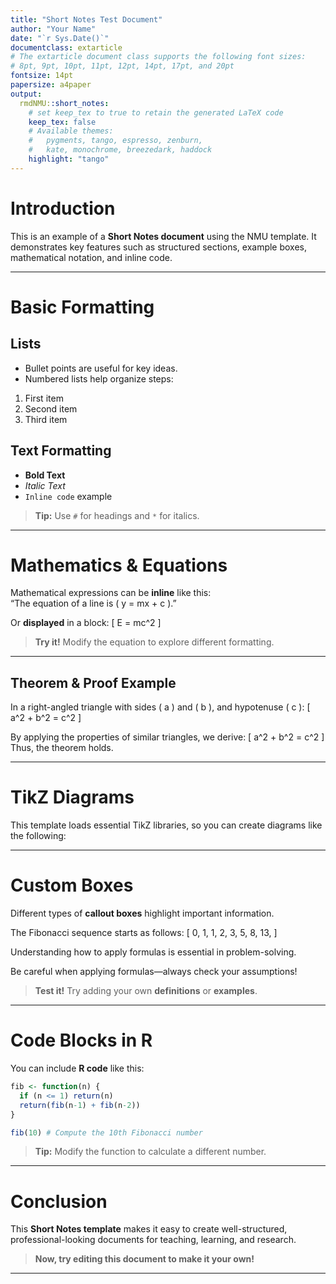 ```yaml
---
title: "Short Notes Test Document"
author: "Your Name"
date: "`r Sys.Date()`"
documentclass: extarticle
# The extarticle document class supports the following font sizes:
# 8pt, 9pt, 10pt, 11pt, 12pt, 14pt, 17pt, and 20pt
fontsize: 14pt
papersize: a4paper
output:
  rmdNMU::short_notes:
    # set keep_tex to true to retain the generated LaTeX code
    keep_tex: false
    # Available themes:
    #   pygments, tango, espresso, zenburn,
    #   kate, monochrome, breezedark, haddock
    highlight: "tango"
---
```


# \emoji{memo} **Introduction**  

This is an example of a **Short Notes document** using the NMU template. It demonstrates key features such as structured sections, example boxes, mathematical notation, and inline code.  

---

# \emoji{pushpin} **Basic Formatting**  

## **Lists**  

- Bullet points are useful for key ideas.  
- Numbered lists help organize steps:  

1. First item  
2. Second item  
3. Third item  

## **Text Formatting**  

- **Bold Text**  
- *Italic Text*  
- `Inline code` example  

> \emoji{light-bulb} **Tip:** Use `#` for headings and `*` for italics.

---

# \emoji{open-book} **Mathematics & Equations**  

Mathematical expressions can be **inline** like this:  
"The equation of a line is \( y = mx + c \)."  

Or **displayed** in a block:
\[
E = mc^2
\]

> \emoji{hammer-and-wrench} **Try it!** Modify the equation to explore different formatting.

---

## \emoji{trophy} **Theorem & Proof Example** {-}

::: {.theorem #pythagoras name="Pythagoras' Theorem"}
In a right-angled triangle with sides \( a \) and \( b \), and hypotenuse \( c \):
\[
a^2 + b^2 = c^2
\]
:::

::: {.proof}
By applying the properties of similar triangles, we derive:
\[
a^2 + b^2 = c^2
\]
Thus, the theorem holds.  
:::

---

# \emoji{crayon} **TikZ Diagrams**

This template loads essential TikZ libraries, so you can create diagrams like the following:

\begin{tikzpicture}
\begin{axis}[
    xlabel=$x$,
    ylabel=$f(x)$,
    title={Quadratic Function}
]
\addplot[thick, nmuprimaryblue] {x^2};
\addplot[dashed, nmusecondaryyellow] {2*x};
\legend{$f(x)=x^2$, $g(x)=2x$}
\end{axis}
\end{tikzpicture}

\begin{tikzpicture}
\draw[thick] (0,0) circle (2cm);
\draw[math arrow] (-2,0) -- (2,0) node[right] {$x$};
\draw[math arrow] (0,-2) -- (0,2) node[above] {$y$};
\node[important node] at (45.5:2.5) {$P$};
\draw[connection] (0,0) -- (45:2);
\end{tikzpicture}

---

# \emoji{package} **Custom Boxes**  

Different types of **callout boxes** highlight important information.  

::: {.examplebox name="Example"}
The Fibonacci sequence starts as follows:
\[
0, 1, 1, 2, 3, 5, 8, 13, \dots
\]
:::

::: {.importantbox name="Important"}
Understanding how to apply formulas is essential in problem-solving.
:::

::: {.warningbox name="Warning"}
Be careful when applying formulas—always check your assumptions!
:::

> \emoji{check-mark-button} **Test it!** Try adding your own **definitions** or **examples**.

---

# \emoji{desktop-computer} **Code Blocks in R**  

You can include **R code** like this:

```r
fib <- function(n) {
  if (n <= 1) return(n)
  return(fib(n-1) + fib(n-2))
}

fib(10) # Compute the 10th Fibonacci number
```

> \emoji{bullseye} **Tip:** Modify the function to calculate a different number.

---

# \emoji{bullseye} **Conclusion**  

This **Short Notes template** makes it easy to create well-structured, professional-looking documents for teaching, learning, and research. \emoji{rocket}

> \emoji{mortar-board} **Now, try editing this document to make it your own!**  

---

